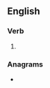 ==English==

===Verb===
{{head|en|verb form}}

# {{en-third-person singular of|sign up}}

===Anagrams===
* {{anagrams|en|signups}}